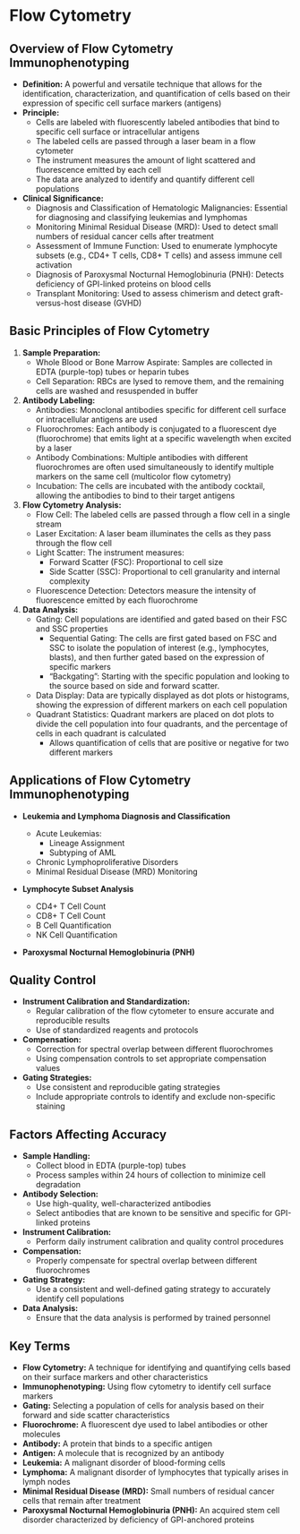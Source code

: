 # Flow Cytometry {-}

## **Overview of Flow Cytometry Immunophenotyping** {-}

*   **Definition:** A powerful and versatile technique that allows for the identification, characterization, and quantification of cells based on their expression of specific cell surface markers (antigens)
*   **Principle:**
    *   Cells are labeled with fluorescently labeled antibodies that bind to specific cell surface or intracellular antigens
    *   The labeled cells are passed through a laser beam in a flow cytometer
    *   The instrument measures the amount of light scattered and fluorescence emitted by each cell
    *   The data are analyzed to identify and quantify different cell populations
*   **Clinical Significance:**
    *   Diagnosis and Classification of Hematologic Malignancies: Essential for diagnosing and classifying leukemias and lymphomas
    *   Monitoring Minimal Residual Disease (MRD): Used to detect small numbers of residual cancer cells after treatment
    *   Assessment of Immune Function: Used to enumerate lymphocyte subsets (e.g., CD4+ T cells, CD8+ T cells) and assess immune cell activation
    *   Diagnosis of Paroxysmal Nocturnal Hemoglobinuria (PNH): Detects deficiency of GPI-linked proteins on blood cells
    *   Transplant Monitoring: Used to assess chimerism and detect graft-versus-host disease (GVHD)

## **Basic Principles of Flow Cytometry** {-}

1.  **Sample Preparation:**
    *   Whole Blood or Bone Marrow Aspirate: Samples are collected in EDTA (purple-top) tubes or heparin tubes
    *   Cell Separation: RBCs are lysed to remove them, and the remaining cells are washed and resuspended in buffer

2.  **Antibody Labeling:**
    *   Antibodies: Monoclonal antibodies specific for different cell surface or intracellular antigens are used
    *   Fluorochromes: Each antibody is conjugated to a fluorescent dye (fluorochrome) that emits light at a specific wavelength when excited by a laser
    *   Antibody Combinations: Multiple antibodies with different fluorochromes are often used simultaneously to identify multiple markers on the same cell (multicolor flow cytometry)
    *   Incubation: The cells are incubated with the antibody cocktail, allowing the antibodies to bind to their target antigens

3.  **Flow Cytometry Analysis:**
    *   Flow Cell: The labeled cells are passed through a flow cell in a single stream
    *   Laser Excitation: A laser beam illuminates the cells as they pass through the flow cell
    *   Light Scatter: The instrument measures:
        *   Forward Scatter (FSC): Proportional to cell size
        *   Side Scatter (SSC): Proportional to cell granularity and internal complexity
    *   Fluorescence Detection: Detectors measure the intensity of fluorescence emitted by each fluorochrome

4.  **Data Analysis:**
    *   Gating: Cell populations are identified and gated based on their FSC and SSC properties
        *   Sequential Gating: The cells are first gated based on FSC and SSC to isolate the population of interest (e.g., lymphocytes, blasts), and then further gated based on the expression of specific markers
        *   "Backgating": Starting with the specific population and looking to the source based on side and forward scatter.
    *   Data Display: Data are typically displayed as dot plots or histograms, showing the expression of different markers on each cell population
    *   Quadrant Statistics: Quadrant markers are placed on dot plots to divide the cell population into four quadrants, and the percentage of cells in each quadrant is calculated
        *   Allows quantification of cells that are positive or negative for two different markers

## **Applications of Flow Cytometry Immunophenotyping** {-}

*   **Leukemia and Lymphoma Diagnosis and Classification**

    *   Acute Leukemias:
        *   Lineage Assignment
        *   Subtyping of AML
    *   Chronic Lymphoproliferative Disorders
    *   Minimal Residual Disease (MRD) Monitoring

*   **Lymphocyte Subset Analysis**

    *   CD4+ T Cell Count
    *   CD8+ T Cell Count
    *   B Cell Quantification
    *   NK Cell Quantification

*   **Paroxysmal Nocturnal Hemoglobinuria (PNH)**

## **Quality Control** {-}

*   **Instrument Calibration and Standardization:**
    *   Regular calibration of the flow cytometer to ensure accurate and reproducible results
    *   Use of standardized reagents and protocols
*   **Compensation:**
    *   Correction for spectral overlap between different fluorochromes
    *   Using compensation controls to set appropriate compensation values
*   **Gating Strategies:**
    *   Use consistent and reproducible gating strategies
    *   Include appropriate controls to identify and exclude non-specific staining

## **Factors Affecting Accuracy** {-}

*   **Sample Handling:**
    *   Collect blood in EDTA (purple-top) tubes
    *   Process samples within 24 hours of collection to minimize cell degradation

*   **Antibody Selection:**
    *   Use high-quality, well-characterized antibodies
    *   Select antibodies that are known to be sensitive and specific for GPI-linked proteins

*   **Instrument Calibration:**
    *   Perform daily instrument calibration and quality control procedures

*   **Compensation:**
    *   Properly compensate for spectral overlap between different fluorochromes

*   **Gating Strategy:**
    *   Use a consistent and well-defined gating strategy to accurately identify cell populations

*   **Data Analysis:**
    *   Ensure that the data analysis is performed by trained personnel
    
## **Key Terms** {-}

*   **Flow Cytometry:** A technique for identifying and quantifying cells based on their surface markers and other characteristics
*   **Immunophenotyping:** Using flow cytometry to identify cell surface markers
*   **Gating:** Selecting a population of cells for analysis based on their forward and side scatter characteristics
*   **Fluorochrome:** A fluorescent dye used to label antibodies or other molecules
*   **Antibody:** A protein that binds to a specific antigen
*   **Antigen:** A molecule that is recognized by an antibody
*   **Leukemia:** A malignant disorder of blood-forming cells
*   **Lymphoma:** A malignant disorder of lymphocytes that typically arises in lymph nodes
*   **Minimal Residual Disease (MRD):** Small numbers of residual cancer cells that remain after treatment
*   **Paroxysmal Nocturnal Hemoglobinuria (PNH):** An acquired stem cell disorder characterized by deficiency of GPI-anchored proteins
